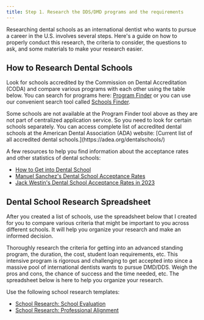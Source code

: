 ```yaml
---
title: Step 1. Research the DDS/DMD programs and the requirements
---
```


Researching dental schools as an international dentist who wants to pursue a
career in the U.S. involves several steps. Here's a guide on how to properly
conduct this research, the criteria to consider, the questions to ask, and some
materials to make your research easier.

## How to Research Dental Schools

Look for schools accredited by the Commission on Dental Accreditation (CODA) and
compare various programs with each other using the table below. You can search
for programs here: [Program Finder](https://programs.adea.org/CAAPID) or you can
use our convenient search tool called [Schools
Finder](/c/tools/schools-finder).

<Aside>
  Some schools are not available at the Program Finder tool above as they are not part of
  centralized application service. So you need to look for certain schools separately. You can
  access complete list of accredited dental schools at the American Dental Association (ADA)
  website: [Current list of all accredited dental schools.](https://adea.org/dentalschools/)
</Aside>

A few resources to help you find information about the acceptance rates and
other statistics of dental schools:

- [How to Get into Dental
  School](https://www.studentdoctor.net/how-to-get-into-dental-school-2/north-american-dental-schools/)
- [Manuel Sanchez's Dental School Acceptance Rates](https://bemoacademicconsulting.com/blog/dental-school-acceptance-rates)
- [Jack Westin's Dental School Acceptance Rates in 2023](https://jackwestin.com/resources/blog/dental-school-acceptance-rates-in-2023)

## Dental School Research Spreadsheet

After you created a list of schools, use the spreadsheet below that I created
for you to compare various criteria that might be important to you across
different schools. It will help you organize your research and make an informed
decision.

Thoroughly research the criteria for getting into an advanced standing program,
the duration, the cost, student loan requirements, etc. This intensive program
is rigorous and challenging to get accepted into since a massive pool of
international dentists wants to pursue DMD/DDS. Weigh the pros and cons, the
chance of success and the time needed, etc. The spreadsheet below is here to
help you organize your research.

Use the following school research templates:

- [School Research: School Evaluation](/c/tools/school-evaluation-template)
- [School Research: Professional Alignment](/c/tools/school-professional-alignment-template)

